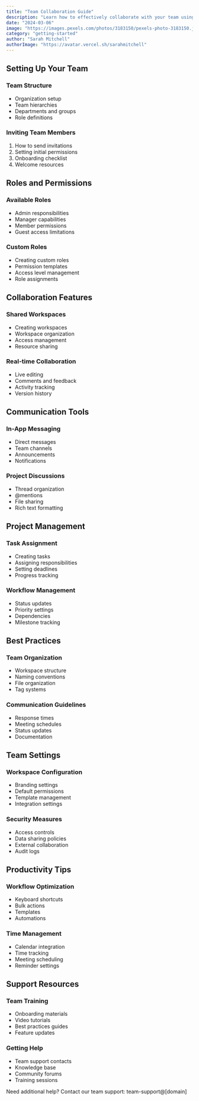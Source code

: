 ```yaml
---
title: "Team Collaboration Guide"
description: "Learn how to effectively collaborate with your team using [Product Name]"
date: "2024-03-06"
image: "https://images.pexels.com/photos/3183150/pexels-photo-3183150.jpeg"
category: "getting-started"
author: "Sarah Mitchell"
authorImage: "https://avatar.vercel.sh/sarahmitchell"
---
```


## Setting Up Your Team

### Team Structure
- Organization setup
- Team hierarchies
- Departments and groups
- Role definitions

### Inviting Team Members
1. How to send invitations
2. Setting initial permissions
3. Onboarding checklist
4. Welcome resources

## Roles and Permissions

### Available Roles
- Admin responsibilities
- Manager capabilities
- Member permissions
- Guest access limitations

### Custom Roles
- Creating custom roles
- Permission templates
- Access level management
- Role assignments

## Collaboration Features

### Shared Workspaces
- Creating workspaces
- Workspace organization
- Access management
- Resource sharing

### Real-time Collaboration
- Live editing
- Comments and feedback
- Activity tracking
- Version history

## Communication Tools

### In-App Messaging
- Direct messages
- Team channels
- Announcements
- Notifications

### Project Discussions
- Thread organization
- @mentions
- File sharing
- Rich text formatting

## Project Management

### Task Assignment
- Creating tasks
- Assigning responsibilities
- Setting deadlines
- Progress tracking

### Workflow Management
- Status updates
- Priority settings
- Dependencies
- Milestone tracking

## Best Practices

### Team Organization
- Workspace structure
- Naming conventions
- File organization
- Tag systems

### Communication Guidelines
- Response times
- Meeting schedules
- Status updates
- Documentation

## Team Settings

### Workspace Configuration
- Branding settings
- Default permissions
- Template management
- Integration settings

### Security Measures
- Access controls
- Data sharing policies
- External collaboration
- Audit logs

## Productivity Tips

### Workflow Optimization
- Keyboard shortcuts
- Bulk actions
- Templates
- Automations

### Time Management
- Calendar integration
- Time tracking
- Meeting scheduling
- Reminder settings

## Support Resources

### Team Training
- Onboarding materials
- Video tutorials
- Best practices guides
- Feature updates

### Getting Help
- Team support contacts
- Knowledge base
- Community forums
- Training sessions

Need additional help? Contact our team support: team-support@[domain]